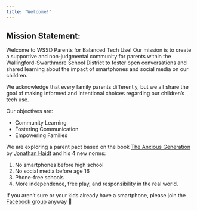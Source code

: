 ```yaml
---
title: "Welcome!"
---
```


## Mission Statement:

Welcome to WSSD Parents for Balanced Tech Use! Our mission is to create a supportive and non-judgmental community for parents within the Wallingford-Swarthmore School District to foster open conversations and shared learning about the impact of smartphones and social media on our children.

We acknowledge that every family parents differently, but we all share the goal of making informed and intentional choices regarding our children's tech use.

Our objectives are:

  * Community Learning
  * Fostering Communication
  * Empowering Families
  
We are exploring a parent pact based on the book [The Anxious Generation](https://www.anxiousgeneration.com/book) by [Jonathan Haidt](https://jonathanhaidt.com/anxious-generation/) and his 4 new norms:

1) No smartphones before high school
2) No social media before age 16
3) Phone-free schools
4) More independence, free play, and responsibility in the real world.

If you aren't sure or your kids already have a smartphone, please join the [Facebook group](https://www.facebook.com/groups/915060343634375) anyway 🙂
